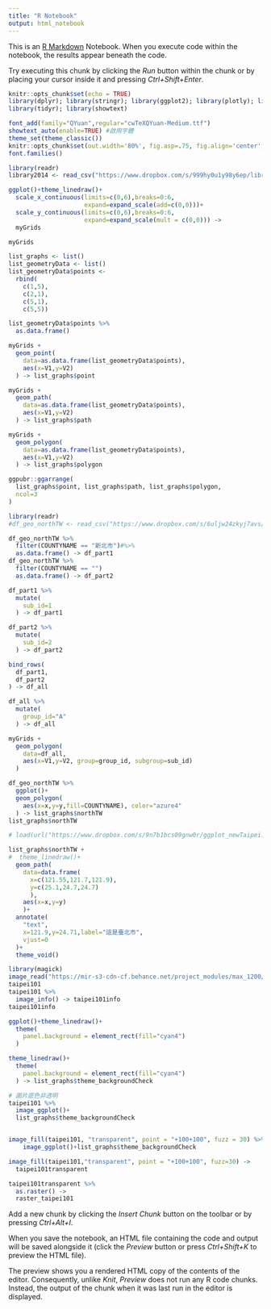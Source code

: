 ```yaml
---
title: "R Notebook"
output: html_notebook
---
```


This is an [R Markdown](http://rmarkdown.rstudio.com) Notebook. When you execute code within the notebook, the results appear beneath the code. 

Try executing this chunk by clicking the *Run* button within the chunk or by placing your cursor inside it and pressing *Ctrl+Shift+Enter*. 

```r
knitr::opts_chunk$set(echo = TRUE)
library(dplyr); library(stringr); library(ggplot2); library(plotly); library(lubridate); library(readr);
library(tidyr); library(showtext)

font_add(family="QYuan",regular="cwTeXQYuan-Medium.ttf")
showtext_auto(enable=TRUE) #啟用字體
theme_set(theme_classic())
knitr::opts_chunk$set(out.width='80%', fig.asp=.75, fig.align='center', fig.showtext=T)
font.families()
```


```r
library(readr)
library2014 <- read_csv("https://www.dropbox.com/s/999hy0u1y98y6ep/library2014.csv?dl=1")
```


```r
ggplot()+theme_linedraw()+
  scale_x_continuous(limits=c(0,6),breaks=0:6,
                     expand=expand_scale(add=c(0,0)))+
  scale_y_continuous(limits=c(0,6),breaks=0:6,
                     expand=expand_scale(mult = c(0,0))) ->
  myGrids

myGrids
```


```r
list_graphs <- list()
list_geometryData <- list()
list_geometryData$points <- 
  rbind(
    c(1,5),
    c(2,1),
    c(5,1),
    c(5,5)) 

list_geometryData$points %>%
  as.data.frame() 

myGrids +
  geom_point(
    data=as.data.frame(list_geometryData$points),
    aes(x=V1,y=V2)
  ) -> list_graphs$point

myGrids +
  geom_path(
    data=as.data.frame(list_geometryData$points),
    aes(x=V1,y=V2)
  ) -> list_graphs$path

myGrids +
  geom_polygon(
    data=as.data.frame(list_geometryData$points),
    aes(x=V1,y=V2)
  ) -> list_graphs$polygon

ggpubr::ggarrange(
  list_graphs$point, list_graphs$path, list_graphs$polygon,
  ncol=3
)
```


```r
library(readr)
#df_geo_northTW <- read_csv("https://www.dropbox.com/s/6uljw24zkyj7avs/df_geo_northTW.csv?dl=1")

df_geo_northTW %>%
  filter(COUNTYNAME == "新北市")#%>%
  as.data.frame() -> df_part1
df_geo_northTW %>%
  filter(COUNTYNAME == "")
  as.data.frame() -> df_part2

df_part1 %>%
  mutate(
    sub_id=1
  ) -> df_part1

df_part2 %>%
  mutate(
    sub_id=2
  ) -> df_part2

bind_rows(
  df_part1,
  df_part2
) -> df_all

df_all %>%
  mutate(
    group_id="A"
  ) -> df_all

myGrids +
  geom_polygon(
    data=df_all,
    aes(x=V1,y=V2, group=group_id, subgroup=sub_id)
  )
```


```r
df_geo_northTW %>%
  ggplot()+
  geom_polygon(
    aes(x=x,y=y,fill=COUNTYNAME), color="azure4"
  ) -> list_graphs$northTW
list_graphs$northTW
```


```r
# load(url("https://www.dropbox.com/s/9n7b1bcs09gnw0r/ggplot_newTaipei.Rda?dl=1")) # 前個練習若沒做出來，執行此行

list_graphs$northTW +
#  theme_linedraw()+
  geom_path(
    data=data.frame(
      x=c(121.55,121.7,121.9),
      y=c(25.1,24.7,24.7)
      ),
    aes(x=x,y=y)
    )+
  annotate(
    "text",
    x=121.9,y=24.71,label="這是臺北市",
    vjust=0
  )+
  theme_void()
```


```r
library(magick)
image_read("https://mir-s3-cdn-cf.behance.net/project_modules/max_1200/2450df20386177.562ea7d13f396.jpg") -> taipei101
taipei101
taipei101 %>%
  image_info() -> taipei101info
taipei101info

ggplot()+theme_linedraw()+
  theme(
    panel.background = element_rect(fill="cyan4")
  )

theme_linedraw()+
  theme(
    panel.background = element_rect(fill="cyan4")
  ) -> list_graphs$theme_backgroundCheck

# 圖片底色非透明
taipei101 %>%
  image_ggplot()+
  list_graphs$theme_backgroundCheck


image_fill(taipei101, "transparent", point = "+100+100", fuzz = 30) %>% # fuzz=對邊界定義模糊度 %>%
    image_ggplot()+list_graphs$theme_backgroundCheck

image_fill(taipei101,"transparent", point = "+100+100", fuzz=30) -> 
  taipei101transparent

taipei101transparent %>%
  as.raster() ->
  raster_taipei101


```

Add a new chunk by clicking the *Insert Chunk* button on the toolbar or by pressing *Ctrl+Alt+I*.

When you save the notebook, an HTML file containing the code and output will be saved alongside it (click the *Preview* button or press *Ctrl+Shift+K* to preview the HTML file).

The preview shows you a rendered HTML copy of the contents of the editor. Consequently, unlike *Knit*, *Preview* does not run any R code chunks. Instead, the output of the chunk when it was last run in the editor is displayed.
